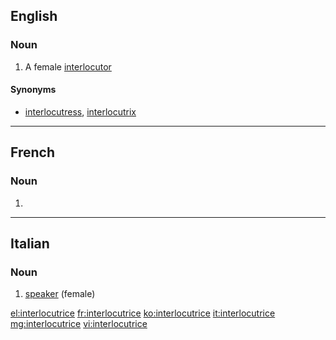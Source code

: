 ==English==

===Noun===
{{en-noun}}

# A female [[interlocutor]]

====Synonyms====
* [[interlocutress]], [[interlocutrix]]

----

==French==

===Noun===
{{fr-noun|f|m=interlocuteur}}

# {{l|en|interlocutrice}}

----

==Italian==

===Noun===
{{it-noun|f|m=interlocutore}}

# [[speaker]] (female)

[[el:interlocutrice]]
[[fr:interlocutrice]]
[[ko:interlocutrice]]
[[it:interlocutrice]]
[[mg:interlocutrice]]
[[vi:interlocutrice]]